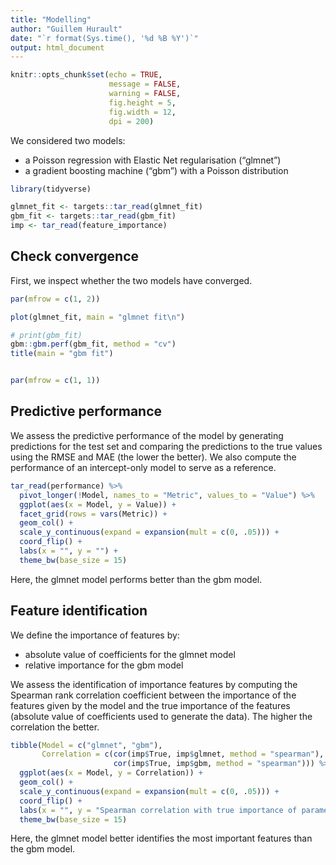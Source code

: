 ```yaml
---
title: "Modelling"
author: "Guillem Hurault"
date: "`r format(Sys.time(), '%d %B %Y')`"
output: html_document
---
```


```r
knitr::opts_chunk$set(echo = TRUE,
                      message = FALSE,
                      warning = FALSE,
                      fig.height = 5,
                      fig.width = 12,
                      dpi = 200)
```

We considered two models:

- a Poisson regression with Elastic Net regularisation ("glmnet")
- a gradient boosting machine ("gbm") with a Poisson distribution

```r
library(tidyverse)

glmnet_fit <- targets::tar_read(glmnet_fit)
gbm_fit <- targets::tar_read(gbm_fit)
imp <- tar_read(feature_importance)
```

## Check convergence

First, we inspect whether the two models have converged.

```r
par(mfrow = c(1, 2))

plot(glmnet_fit, main = "glmnet fit\n")

# print(gbm_fit)
gbm::gbm.perf(gbm_fit, method = "cv")
title(main = "gbm fit")


par(mfrow = c(1, 1))
```

## Predictive performance

We assess the predictive performance of the model by generating predictions for the test set and comparing the predictions to the true values using the RMSE and MAE (the lower the better).
We also compute the performance of an intercept-only model to serve as a reference.

```r
tar_read(performance) %>%
  pivot_longer(!Model, names_to = "Metric", values_to = "Value") %>%
  ggplot(aes(x = Model, y = Value)) +
  facet_grid(rows = vars(Metric)) +
  geom_col() +
  scale_y_continuous(expand = expansion(mult = c(0, .05))) +
  coord_flip() +
  labs(x = "", y = "") +
  theme_bw(base_size = 15)
```

Here, the glmnet model performs better than the gbm model.

## Feature identification

We define the importance of features by:

- absolute value of coefficients for the glmnet model
- relative importance for the gbm model

We assess the identification of importance features by computing the Spearman rank correlation coefficient between the importance of the features given by the model and the true importance of the features (absolute value of coefficients used to generate the data).
The higher the correlation the better.

```r
tibble(Model = c("glmnet", "gbm"),
       Correlation = c(cor(imp$True, imp$glmnet, method = "spearman"),
                       cor(imp$True, imp$gbm, method = "spearman"))) %>%
  ggplot(aes(x = Model, y = Correlation)) +
  geom_col() +
  scale_y_continuous(expand = expansion(mult = c(0, .05))) +
  coord_flip() +
  labs(x = "", y = "Spearman correlation with true importance of parameters") +
  theme_bw(base_size = 15)
```

Here, the glmnet model better identifies the most important features than the gbm model.

